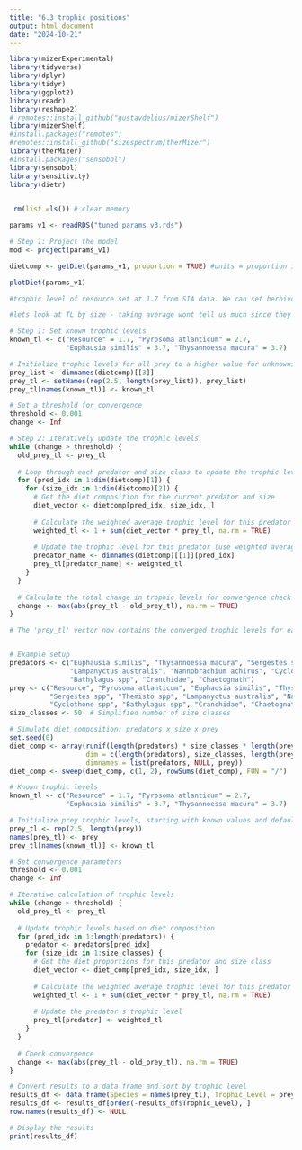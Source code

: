 ```yaml
---
title: "6.3 trophic positions"
output: html_document
date: "2024-10-21"
---
```


```r

library(mizerExperimental)
library(tidyverse)
library(dplyr)
library(tidyr)
library(ggplot2)
library(readr)
library(reshape2)
# remotes::install_github("gustavdelius/mizerShelf")
library(mizerShelf)
#install.packages("remotes")
#remotes::install_github("sizespectrum/therMizer")
library(therMizer)
#install.packages("sensobol")
library(sensobol)
library(sensitivity)
library(dietr)

 
 rm(list =ls()) # clear memory

```


```r

params_v1 <- readRDS("tuned_params_v3.rds")

# Step 1: Project the model
mod <- project(params_v1)

dietcomp <- getDiet(params_v1, proportion = TRUE) #units = proportion in grams per year

plotDiet(params_v1)

#trophic level of resource set at 1.7 from SIA data. We can set herbivore TL to 2.7 assuming 1 TL higher than resource since they exclusively feed on resource in this model. (i.e. p. atlanticum); can we assign 1 TL higher for E. similis and Tmac, since we know they can eat copepods?

#lets look at TL by size - taking average wont tell us much since they're all very reliant on resource

```


```r

# Step 1: Set known trophic levels
known_tl <- c("Resource" = 1.7, "Pyrosoma atlanticum" = 2.7, 
              "Euphausia similis" = 3.7, "Thysannoessa macura" = 3.7)

# Initialize trophic levels for all prey to a higher value for unknowns
prey_list <- dimnames(dietcomp)[[3]]
prey_tl <- setNames(rep(2.5, length(prey_list)), prey_list)
prey_tl[names(known_tl)] <- known_tl

# Set a threshold for convergence
threshold <- 0.001
change <- Inf

# Step 2: Iteratively update the trophic levels
while (change > threshold) {
  old_prey_tl <- prey_tl
  
  # Loop through each predator and size class to update the trophic levels
  for (pred_idx in 1:dim(dietcomp)[1]) {
    for (size_idx in 1:dim(dietcomp)[2]) {
      # Get the diet composition for the current predator and size
      diet_vector <- dietcomp[pred_idx, size_idx, ]
      
      # Calculate the weighted average trophic level for this predator and size
      weighted_tl <- 1 + sum(diet_vector * prey_tl, na.rm = TRUE)
      
      # Update the trophic level for this predator (use weighted average)
      predator_name <- dimnames(dietcomp)[[1]][pred_idx]
      prey_tl[predator_name] <- weighted_tl
    }
  }
  
  # Calculate the total change in trophic levels for convergence check
  change <- max(abs(prey_tl - old_prey_tl), na.rm = TRUE)
}

# The 'prey_tl' vector now contains the converged trophic levels for each species



```


```r
# Example setup
predators <- c("Euphausia similis", "Thysannoessa macura", "Sergestes spp", "Themisto spp",
               "Lampanyctus australis", "Nannobrachium achirus", "Cyclothone spp",
               "Bathylagus spp", "Cranchidae", "Chaetognath")
prey <- c("Resource", "Pyrosoma atlanticum", "Euphausia similis", "Thysannoessa macura",
          "Sergestes spp", "Themisto spp", "Lampanyctus australis", "Nannobrachium achirus",
          "Cyclothone spp", "Bathylagus spp", "Cranchidae", "Chaetognath")
size_classes <- 50  # Simplified number of size classes

# Simulate diet composition: predators x size x prey
set.seed(0)
diet_comp <- array(runif(length(predators) * size_classes * length(prey)), 
                   dim = c(length(predators), size_classes, length(prey)),
                   dimnames = list(predators, NULL, prey))
diet_comp <- sweep(diet_comp, c(1, 2), rowSums(diet_comp), FUN = "/")

# Known trophic levels
known_tl <- c("Resource" = 1.7, "Pyrosoma atlanticum" = 2.7, 
              "Euphausia similis" = 3.7, "Thysannoessa macura" = 3.7)

# Initialize prey trophic levels, starting with known values and defaulting others to 2.5
prey_tl <- rep(2.5, length(prey))
names(prey_tl) <- prey
prey_tl[names(known_tl)] <- known_tl

# Set convergence parameters
threshold <- 0.001
change <- Inf

# Iterative calculation of trophic levels
while (change > threshold) {
  old_prey_tl <- prey_tl
  
  # Update trophic levels based on diet composition
  for (pred_idx in 1:length(predators)) {
    predator <- predators[pred_idx]
    for (size_idx in 1:size_classes) {
      # Get the diet proportions for this predator and size class
      diet_vector <- diet_comp[pred_idx, size_idx, ]
      
      # Calculate the weighted average trophic level for this predator
      weighted_tl <- 1 + sum(diet_vector * prey_tl, na.rm = TRUE)
      
      # Update the predator's trophic level
      prey_tl[predator] <- weighted_tl
    }
  }
  
  # Check convergence
  change <- max(abs(prey_tl - old_prey_tl), na.rm = TRUE)
}

# Convert results to a data frame and sort by trophic level
results_df <- data.frame(Species = names(prey_tl), Trophic_Level = prey_tl)
results_df <- results_df[order(-results_df$Trophic_Level), ]
row.names(results_df) <- NULL

# Display the results
print(results_df)

```


